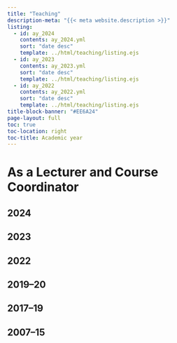 ```yaml
---
title: "Teaching"
description-meta: "{{< meta website.description >}}"
listing:
  - id: ay_2024
    contents: ay_2024.yml
    sort: "date desc"
    template: ../html/teaching/listing.ejs
  - id: ay_2023
    contents: ay_2023.yml
    sort: "date desc"
    template: ../html/teaching/listing.ejs
  - id: ay_2022
    contents: ay_2022.yml
    sort: "date desc"
    template: ../html/teaching/listing.ejs           
title-block-banner: "#EE6A24"
page-layout: full
toc: true
toc-location: right
toc-title: Academic year
---
```


# As a Lecturer and Course Coordinator

## 2024

:::{#ay_2024}
:::

## 2023

:::{#ay_2023}
:::

## 2022

:::{#ay_2022}
:::

## 2019–20

:::{#ay_19-20}
:::

## 2017–19

:::{#ay_17-19}
:::

## 2007–15

:::{#ay_older}
:::

